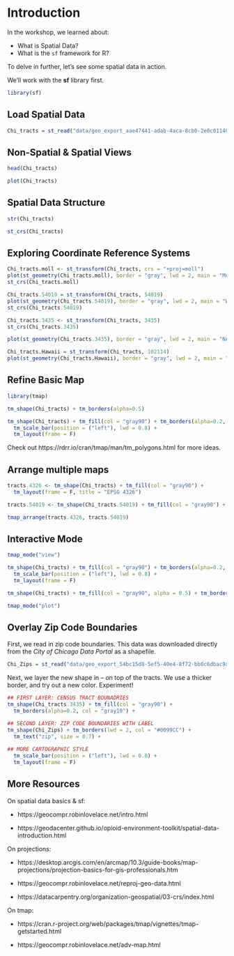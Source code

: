 # Introduction {#intro}

In the workshop, we learned about:

- What is Spatial Data?
- What is the `sf` framework for R?

To delve in further, let's see some spatial data in action.

We'll work with the **sf** library first.
```r
library(sf)
```

## Load Spatial Data

```r
Chi_tracts = st_read("data/geo_export_aae47441-adab-4aca-8cb0-2e0c0114096e.shp")
```

## Non-Spatial & Spatial Views
```r
head(Chi_tracts)
```

```r
plot(Chi_tracts)
```

## Spatial Data Structure

```r
str(Chi_tracts)

```

```r
st_crs(Chi_tracts)
```

## Exploring Coordinate Reference Systems

```r
Chi_tracts.moll <- st_transform(Chi_tracts, crs = "+proj=moll")
plot(st_geometry(Chi_tracts.moll), border = "gray", lwd = 2, main = "Mollweide", sub="preserves areas")
st_crs(Chi_tracts.moll)
```

```r
Chi_tracts.54019 = st_transform(Chi_tracts, 54019)
plot(st_geometry(Chi_tracts.54019), border = "gray", lwd = 2, main = "Winkel", sub="minimal distortion")
st_crs(Chi_tracts.54019)

```

```r
Chi_tracts.3435 <- st_transform(Chi_tracts, 3435)
st_crs(Chi_tracts.3435)

plot(st_geometry(Chi_tracts.3435), border = "gray", lwd = 2, main = "NAD83 / Illinois East (ftUS)", sub="topo mapping & survey use")
```

```r
Chi_tracts.Hawaii = st_transform(Chi_tracts, 102114)
plot(st_geometry(Chi_tracts.Hawaii), border = "gray", lwd = 2, main = "Old Hawaiian UTM Zone 4N", sub="wrong projection!")
```


## Refine Basic Map

```r
library(tmap)

tm_shape(Chi_tracts) + tm_borders(alpha=0.5) 
```

```r
tm_shape(Chi_tracts) + tm_fill(col = "gray90") + tm_borders(alpha=0.2, col = "gray10") +
  tm_scale_bar(position = ("left"), lwd = 0.8) +
  tm_layout(frame = F)
```

Check out https://rdrr.io/cran/tmap/man/tm_polygons.html for more ideas.

## Arrange multiple maps

```r
tracts.4326 <- tm_shape(Chi_tracts) + tm_fill(col = "gray90") +
  tm_layout(frame = F, title = "EPSG 4326")

tracts.54019 <- tm_shape(Chi_tracts.54019) + tm_fill(col = "gray90") +  tm_layout(frame = F, title = "EPSG 54019")

tmap_arrange(tracts.4326, tracts.54019)
```

## Interactive Mode

```r
tmap_mode("view")
```


```r
tm_shape(Chi_tracts) + tm_fill(col = "gray90") + tm_borders(alpha=0.2, col = "gray10") +
  tm_scale_bar(position = ("left"), lwd = 0.8) +
  tm_layout(frame = F)
```

```r
tm_shape(Chi_tracts) + tm_fill(col = "gray90", alpha = 0.5) + tm_borders(alpha=0.2, col = "gray10") + tm_scale_bar(position = ("left"), lwd = 0.8) +  tm_layout(frame = F)
```

```r
tmap_mode("plot")
```

## Overlay Zip Code Boundaries

First, we read in zip code boundaries. This data was downloaded directly from the *City of Chicago Data Portal* as a shapefile.

```r
Chi_Zips = st_read("data/geo_export_54bc15d8-5ef5-40e4-8f72-bb0c6dbac9a5.shp")

```

Next, we layer the new shape in -- on top of the tracts. We use a thicker border, and try out a new color. Experiment!

```r

## FIRST LAYER: CENSUS TRACT BOUNADRIES
tm_shape(Chi_tracts.3435) + tm_fill(col = "gray90") +
  tm_borders(alpha=0.2, col = "gray10") + 

## SECOND LAYER: ZIP CODE BOUNDARIES WITH LABEL
tm_shape(Chi_Zips) + tm_borders(lwd = 2, col = "#0099CC") +
  tm_text("zip", size = 0.7) +
  
## MORE CARTOGRAPHIC STYLE
  tm_scale_bar(position = ("left"), lwd = 0.8) +
  tm_layout(frame = F)
```

## More Resources {-}

On spatial data basics & sf:

- https://geocompr.robinlovelace.net/intro.html

- https://geodacenter.github.io/opioid-environment-toolkit/spatial-data-introduction.html 

On projections:

- https://desktop.arcgis.com/en/arcmap/10.3/guide-books/map-projections/projection-basics-for-gis-professionals.htm

- https://geocompr.robinlovelace.net/reproj-geo-data.html 

- https://datacarpentry.org/organization-geospatial/03-crs/index.html

On tmap:

- https://cran.r-project.org/web/packages/tmap/vignettes/tmap-getstarted.html 

- https://geocompr.robinlovelace.net/adv-map.html 